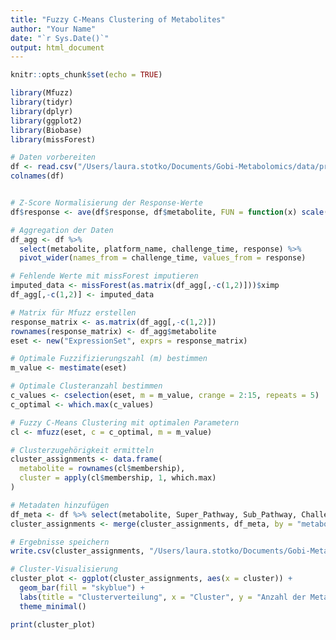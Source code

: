 ```yaml
---
title: "Fuzzy C-Means Clustering of Metabolites"
author: "Your Name"
date: "`r Sys.Date()`"
output: html_document
---
```


```r
knitr::opts_chunk$set(echo = TRUE)
```
```r
library(Mfuzz)
library(tidyr)
library(dplyr)
library(ggplot2)
library(Biobase)
library(missForest)

# Daten vorbereiten
df <- read.csv("/Users/laura.stotko/Documents/Gobi-Metabolomics/data/processed/clustering_input.csv")
colnames(df)


# Z-Score Normalisierung der Response-Werte
df$response <- ave(df$response, df$metabolite, FUN = function(x) scale(x, center = TRUE, scale = TRUE))

# Aggregation der Daten
df_agg <- df %>%
  select(metabolite, platform_name, challenge_time, response) %>%
  pivot_wider(names_from = challenge_time, values_from = response)

# Fehlende Werte mit missForest imputieren
imputed_data <- missForest(as.matrix(df_agg[,-c(1,2)]))$ximp
df_agg[,-c(1,2)] <- imputed_data

# Matrix für Mfuzz erstellen
response_matrix <- as.matrix(df_agg[,-c(1,2)])
rownames(response_matrix) <- df_agg$metabolite
eset <- new("ExpressionSet", exprs = response_matrix)

# Optimale Fuzzifizierungszahl (m) bestimmen
m_value <- mestimate(eset)

# Optimale Clusteranzahl bestimmen
c_values <- cselection(eset, m = m_value, crange = 2:15, repeats = 5)
c_optimal <- which.max(c_values)

# Fuzzy C-Means Clustering mit optimalen Parametern
cl <- mfuzz(eset, c = c_optimal, m = m_value)

# Clusterzugehörigkeit ermitteln
cluster_assignments <- data.frame(
  metabolite = rownames(cl$membership),
  cluster = apply(cl$membership, 1, which.max)
)

# Metadaten hinzufügen
df_meta <- df %>% select(metabolite, Super_Pathway, Sub_Pathway, Challenge, challenge_time) %>% distinct()
cluster_assignments <- merge(cluster_assignments, df_meta, by = "metabolite", all.x = TRUE)

# Ergebnisse speichern
write.csv(cluster_assignments, "/Users/laura.stotko/Documents/Gobi-Metabolomics/Clustering/mfuzz_test_clusters_by_challenge_with_time_respone.csv", row.names = FALSE)

# Cluster-Visualisierung
cluster_plot <- ggplot(cluster_assignments, aes(x = cluster)) +
  geom_bar(fill = "skyblue") +
  labs(title = "Clusterverteilung", x = "Cluster", y = "Anzahl der Metaboliten") +
  theme_minimal()

print(cluster_plot)

```



